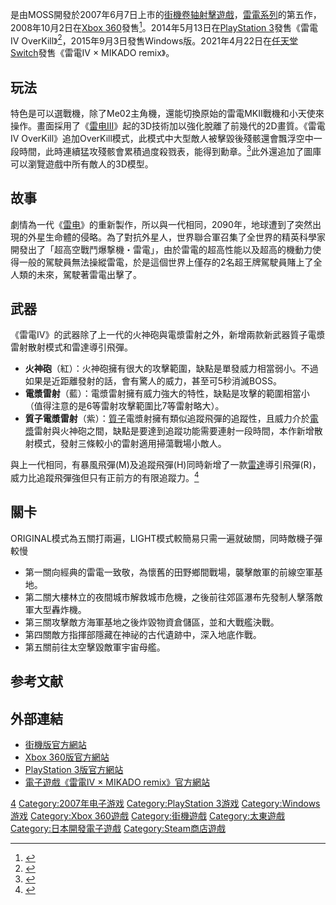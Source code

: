 {{NoteTA
| G1=Games
}}
{{Infobox VG
| title = 雷電IV
| japanese = 雷電IV
| english =Raiden IV
| image = Raiden4 game.jpg
| alt =
| caption =
| developer = MOSS
| publisher = {{vgr|JP|MOSS、[[太東|太東]]<small>（街機）</small>|NA|UFO Interactive Games、MOSS<small>（XBLA）</small>|EU|UFO Interactive|WW|H2 Interactive<small>（Windows）</small>}}
| designer =
| composer = 佐藤豪、{{link-ja|MIKADO|ミカド (ゲームセンター)}}<small>（MIKADO remix）</small>
| series = [[雷电系列|雷电系列]]
| released = '''街機''' {{vgr|JP|June 7, 2007|JP|March 29, 2012<small>(NESiCAxLive)</small>}}'''Xbox 360'''{{vgr|JP|October 2, 2008|NA|September 9, 2009}}'''PlayStation 3'''{{vgr|JP|May 13, 2014|HK|April 20, 2014|NA|April 29, 2014|EU|May 28, 2014}}'''Microsoft Windows'''{{vgr|WW|September 3, 2015}}'''Nintendo Switch'''{{vgr|JP|April 22, 2021}}'''PlayStation 4'''、'''PlayStation 5'''{{vgr|JP|2022年2月24日}}
| genre = 縱向射擊
| modes = 單人、雙人同畫面
| cabinet = Upright
| arcade system = Taito Type X <br> NESiCAxLive<!--<br>exA-Arcadia-->
| platforms = {{spml|[[街机|街机]]|[[Xbox_360|Xbox 360]]|[[PlayStation_3|PlayStation 3]]<wbr />（PSN）|[[Microsoft_Windows|Microsoft Windows]]|[[任天堂Switch|任天堂Switch]]|[[PlayStation_4|PlayStation 4]]|[[PlayStation_5|PlayStation 5]]}}
}}

{{vgname|雷電IV|ja=雷電IV|en=Raiden IV}}是由MOSS開發於2007年6月7日上市的[[街機|街機]][[卷轴射擊遊戲|卷轴射擊遊戲]]，[[雷電系列|雷電系列]]的第五作，2008年10月2日在[[Xbox_360|Xbox 360]]發售<ref>{{cite web |title=《雷電 4》經典射擊遊戲最新作移植登場 追加眾多家用原創新要素 |url=https://gnn.gamer.com.tw/detail.php?sn=31875 |website=巴哈姆特電玩資訊站 |language=zh-tw |date=2008-08-08}}</ref>。2014年5月13日在[[PlayStation_3|PlayStation 3]]發售《雷電IV OverKill》<ref>{{cite web |title=《雷電 IV OverKill》公開「OverKill Mode」為首新模式及系統介紹 |url=https://gnn.gamer.com.tw/detail.php?sn=95625 |website=巴哈姆特電玩資訊站 |language=zh-tw |date=2014-04-11}}</ref>，2015年9月3日發售Windows版。2021年4月22日在[[任天堂Switch|任天堂Switch]]發售《雷電IV × MIKADO remix》。

== 玩法 ==
特色是可以選戰機，除了Me02主角機，還能切換原始的雷電MKII戰機和小天使來操作。畫面採用了《[[雷电III|雷电III]]》起的3D技術加以強化脫離了前幾代的2D畫質。《雷電IV OverKill》追加OverKill模式，此模式中大型敵人被擊毀後殘骸還會飄浮空中一段時間，此時連續猛攻殘骸會累積過度殺戮表，能得到勳章。<ref>{{Cite web |url=http://raiden.mossjp.co.jp/raiden4/x360/ |title=雷電4官網360 |accessdate=2016-01-12 |archive-date=2016-01-15 |archive-url=https://web.archive.org/web/20160115194531/http://raiden.mossjp.co.jp/raiden4/x360/ |dead-url=no }}</ref>此外還追加了圖庫可以瀏覽遊戲中所有敵人的3D模型。

== 故事 ==
劇情為一代《[[雷电_(游戏)|雷电]]》的重新製作，所以與一代相同，2090年，地球遭到了突然出現的外星生命體的侵略。為了對抗外星人，世界聯合軍召集了全世界的精英科學家開發出了「超高空戰鬥爆撃機・雷電」，由於雷電的超高性能以及超高的機動力使得一般的駕駛員無法操縱雷電，於是這個世界上僅存的2名超王牌駕駛員賭上了全人類的未來，駕駛著雷電出擊了。

== 武器 ==
《雷電IV》的武器除了上一代的火神砲與電漿雷射之外，新增兩款新武器質子電漿雷射散射模式和雷達導引飛彈。

* '''火神砲'''（紅）：火神砲擁有很大的攻擊範圍，缺點是單發威力相當弱小。不過如果是近距離發射的話，會有驚人的威力，甚至可5秒消滅BOSS。
* '''電漿雷射'''（藍）：電漿雷射擁有威力強大的特性，缺點是攻擊的範圍相當小（值得注意的是6等雷射攻擊範圍比7等雷射略大）。
* '''質子電漿雷射'''（紫）：[[質子|質子]]電漿射擁有類似追蹤飛彈的追蹤性，且威力介於[[電漿|電漿]]雷射與火神砲之間，缺點是要達到追蹤功能需要連射一段時間，本作新增散射模式，發射三條較小的雷射適用掃蕩戰場小敵人。

與上一代相同，有暴風飛彈(M)及追蹤飛彈(H)同時新增了一款[[雷達|雷達]]導引飛彈(R)，威力比追蹤飛彈強但只有正前方的有限追蹤力。<ref>{{Cite web |url=http://raiden4.air-nifty.com/blog/ |title=雷電部落格 |accessdate=2016-01-12 |archive-date=2016-01-28 |archive-url=https://web.archive.org/web/20160128020016/http://raiden4.air-nifty.com/blog/ |dead-url=no }}</ref>

== 關卡 ==
ORIGINAL模式為五關打兩遍，LIGHT模式較簡易只需一遍就破關，同時敵機子彈較慢

* 第一關向經典的雷電一致敬，為懷舊的田野鄉間戰場，襲擊敵軍的前線空軍基地。
* 第二關大樓林立的夜間城市解救城市危機，之後前往郊區瀑布先發制人擊落敵軍大型轟炸機。
* 第三關攻擊敵方海軍基地之後炸毀物資倉儲區，並和大戰艦決戰。
* 第四關敵方指揮部隱藏在神祕的古代遺跡中，深入地底作戰。
* 第五關前往太空擊毀敵軍宇宙母艦。

== 参考文献 ==
{{reflist}}

== 外部連結 ==
*[http://raiden.mossjp.co.jp/raiden4/arcade/ 街機版官方網站] {{Wayback|url=http://raiden.mossjp.co.jp/raiden4/arcade/ |date=20190827004454 }}{{ja icon}}
*[http://raiden.mossjp.co.jp/raiden4/x360/ Xbox 360版官方網站] {{Wayback|url=http://raiden.mossjp.co.jp/raiden4/x360/ |date=20160115194531 }}{{ja icon}}
*[http://raiden.mossjp.co.jp/ps3/index.html PlayStation 3版官方網站] {{Wayback|url=http://raiden.mossjp.co.jp/ps3/index.html |date=20180119225711 }}{{ja icon}}
*[http://raiden.mossjp.co.jp/raiden4_mikado/ 電子遊戲《雷電IV × MIKADO remix》官方網站] {{Wayback|url=http://raiden.mossjp.co.jp/raiden4_mikado/ |date=20210205084708 }}{{ja icon}}

{{雷電系列遊戲}}

{{DEFAULTSORT:Raiden 4}}
[[Category:雷电系列|4]]
[[Category:2007年电子游戏|Category:2007年电子游戏]]
[[Category:PlayStation_3游戏|Category:PlayStation 3游戏]]
[[Category:Windows游戏|Category:Windows游戏]]
[[Category:Xbox_360遊戲|Category:Xbox 360遊戲]]
[[Category:街機遊戲|Category:街機遊戲]]
[[Category:太東遊戲|Category:太東遊戲]]
[[Category:日本開發電子遊戲|Category:日本開發電子遊戲]]
[[Category:Steam商店遊戲|Category:Steam商店遊戲]]